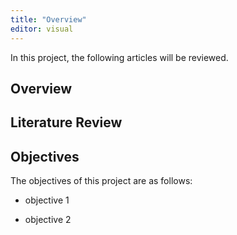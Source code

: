 ```yaml
---
title: "Overview"
editor: visual
---
```


In this project, the following articles will be reviewed.

## Overview

## Literature Review

## Objectives

The objectives of this project are as follows:

-   objective 1

-   objective 2
